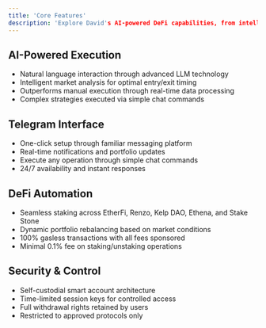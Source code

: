 ```yaml
---
title: 'Core Features'
description: 'Explore David's AI-powered DeFi capabilities, from intelligent execution to secure automation.'
---
```


## AI-Powered Execution
- Natural language interaction through advanced LLM technology
- Intelligent market analysis for optimal entry/exit timing
- Outperforms manual execution through real-time data processing
- Complex strategies executed via simple chat commands

## Telegram Interface
- One-click setup through familiar messaging platform
- Real-time notifications and portfolio updates
- Execute any operation through simple chat commands
- 24/7 availability and instant responses

## DeFi Automation
- Seamless staking across EtherFi, Renzo, Kelp DAO, Ethena, and Stake Stone
- Dynamic portfolio rebalancing based on market conditions
- 100% gasless transactions with all fees sponsored
- Minimal 0.1% fee on staking/unstaking operations

## Security & Control
- Self-custodial smart account architecture
- Time-limited session keys for controlled access
- Full withdrawal rights retained by users
- Restricted to approved protocols only